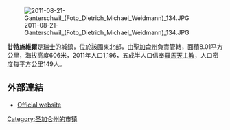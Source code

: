 [[Image:2011-08-21-Ganterschwil_(Foto_Dietrich_Michael_Weidmann)_134.JPG|right]]

'''甘特施維爾'''是[[瑞士|瑞士]]的城鎮，位於該國東北部，由[[聖加侖州|聖加侖州]]負責管轄，面積8.01平方公里，海拔高度606米，2011年人口1,196，五成半人口信奉[[羅馬天主教|羅馬天主教]]，人口密度每平方公里149人。

==外部連結==
* [http://www.ganterschwil.ch Official website] {{Wayback|url=http://www.ganterschwil.ch/ |date=20060901084603 }} {{de icon}}

{{Authority control}}
{{Switzerland-geo-stub}}
[[Category:圣加仑州的市镇|Category:圣加仑州的市镇]]